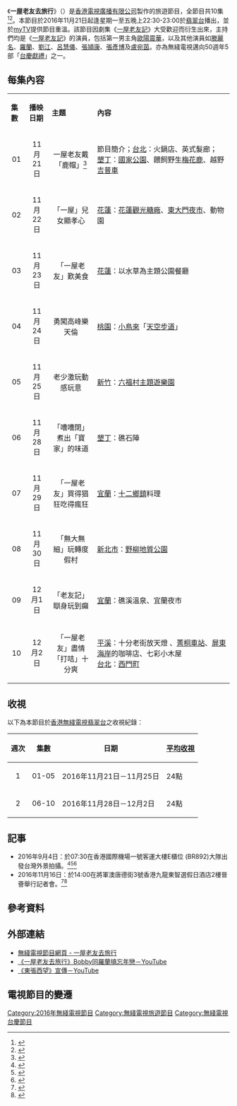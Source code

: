 {{無綫節目
| 中文節目名=一屋老友去旅行
| 英文節目名=Spirits On Vacation
| 圖片=
| 翡翠台首播日期=2016年11月21日－12月2日
| 翡翠台首播時間=逢星期一至五 22:30-23:00（連廣告）
| 監製=[[蘇敏儀|蘇敏儀]]
| 編審=[[袁藹慈|袁藹慈]]
| 集數=10
| 類型=旅遊節目
| 製作公司=[[香港|香港]][[電視廣播有限公司|電視廣播有限公司]]
| 外景={{TWN}}[[台北|台北]]、[[新竹|新竹]]、[[花蓮縣|花蓮]]、[[宜蘭縣|宜蘭]]、[[墾丁|墾丁]]
| 主持=[[歐陽震華|歐陽震華]]、[[滕麗名|滕麗名]]、[[羅蘭_(香港)|羅蘭]]、[[劉江_(香港)|劉江]]、<br>[[呂慧儀|呂慧儀]]、[[張頴康|張頴康]]、[[張彥博|張彥博]]、[[盧宛茵|盧宛茵]]
| 主題曲=
| 作曲=
| 填词=
| 主唱=
| 旁白=
| 配音=
| 網頁=http://programme.tvb.com/foodandtravel/spiritsonvacation
| 相關=[[一屋老友記|一屋老友記]]
}}

《'''一屋老友去旅行'''》（{{lang-en|Spirits On Vacation}}）是[[香港|香港]][[電視廣播有限公司|電視廣播有限公司]]製作的旅遊節目，全節目共10集<ref>{{cite web|url=http://news.mingpao.com/pns/dailynews/web_tc/article/20161121/s00016/1479665704217|title=《一屋老友去旅行》遊台有驚喜 盧宛茵細味巨腸 Bobby笑到險失禁|publisher=[[明報|明報]]|date=2016年11月21日|access-date=2016年11月23日|archive-date=2017年10月6日|archive-url=https://web.archive.org/web/20171006012439/https://news.mingpao.com/pns/dailynews/web_tc/article/20161121/s00016/1479665704217}}</ref><ref>{{cite web|url=http://hk.on.cc/hk/bkn/cnt/entertainment/20161109/bkn-20161109161532141-1109_00862_001.html|title=《一屋老友記》衝出香港　真人騒闖台灣|publisher=[[東方日報_(香港)|東網]]|date=2016年11月9日|access-date=2016年11月23日|archive-date=2020年8月19日|archive-url=https://web.archive.org/web/20200819054754/http://hk.on.cc/hk/bkn/cnt/entertainment/20161109/bkn-20161109161532141-1109_00862_001.html}}</ref>。本節目於2016年11月21日起逢星期一至五晚上22:30-23:00於[[翡翠台|翡翠台]]播出，並於[[myTV|myTV]]提供節目重溫。該節目因劇集《[[一屋老友記|一屋老友記]]》大受歡迎而衍生出來，主持們均是《[[一屋老友記|一屋老友記]]》的演員，包括第一男主角[[歐陽震華|歐陽震華]]，以及其他演員如[[滕麗名|滕麗名]]、[[羅蘭_(香港)|羅蘭]]、[[劉江_(香港)|劉江]]、[[呂慧儀|呂慧儀]]、[[張頴康|張頴康]]、[[張彥博|張彥博]]及[[盧宛茵|盧宛茵]]。亦為無綫電視邁向50週年5部「[[無綫電視台慶相關活動|台慶獻禮]]」之一。

== 每集內容 ==
{|class="wikitable" style="width:70%; font-size: 14px;"
|- style="background:cornflowerblue; color:white" align=center
|style="width:8%"|'''集數'''||style="width:10%"|'''播映日期'''||style="width:20%"|'''主題'''||style="width:60%"|'''內容'''
|-
|align=center| 01 ||align=center| 11月21日 ||align=center| 一屋老友戴「鹿帽」<ref>{{cite web|url=http://orientaldaily.on.cc/cnt/entertainment/20161123/00282_045.html|title=劉江叫呂慧儀一齊剝衫|publisher=[[東方日報_(香港)|東方日報]]|date=2016年11月23日|access-date=2016年11月23日|archive-date=2019年10月30日|archive-url=https://web.archive.org/web/20191030163303/https://orientaldaily.on.cc/cnt/entertainment/20161123/00282_045.html}}</ref>|| 節目簡介；[[台北|台北]]：火鍋店、英式髮廊；<br/>[[墾丁|墾丁]]：[[國家公園|國家公園]]、餵飼野生[[梅花鹿|梅花鹿]]、越野[[吉普車|吉普車]]
|-
|align=center| 02 ||align=center| 11月22日 ||align=center|「一屋」兒女顯孝心 || [[花蓮縣|花蓮]]：[[花蓮觀光糖廠|花蓮觀光糖廠]]、[[東大門夜市|東大門夜市]]、動物園
|-
|align=center| 03 ||align=center| 11月23日 ||align=center| 「一屋老友」歎美食|| [[花蓮縣|花蓮]]：以水草為主題公園餐廳
|-
|align=center| 04 ||align=center| 11月24日 ||align=center| 勇闖高峰樂天倫 || [[桃園市|桃園]]：[[小鳥來|小鳥來]]「[[天空步道|天空步道]]」
|-
|align=center| 05 ||align=center| 11月25日 ||align=center| 老少激玩動感玩意|| [[新竹|新竹]]：[[六福村主題遊樂園|六福村主題遊樂園]]
|-
|align=center| 06 ||align=center| 11月28日 ||align=center| 「嘈嘈閉」煮出「寶家」的味道 ||[[墾丁|墾丁]]：礁石陣
|-
|align=center| 07 ||align=center| 11月29日 ||align=center| 「一屋老友」買得猖狂吃得瘋狂 ||[[宜蘭縣|宜蘭]]：[[十二鄉鎮|十二鄉鎮]]料理
|-
|align=center| 08 ||align=center| 11月30日 ||align=center| 「無大無細」玩轉度假村 || [[新北市|新北市]]：[[野柳地質公園|野柳地質公園]]
|-
|align=center| 09 ||align=center| 12月1日 ||align=center| 「老友記」瞓身玩到癲||[[宜蘭縣|宜蘭]]：礁溪溫泉、宜蘭夜市
|-
|align=center| 10 ||align=center| 12月2日 ||align=center| 「一屋老友」盡情「打咭」十分爽||[[平溪|平溪]]：十分老街放天燈 、[[菁桐車站|菁桐車站]]、[[屏東海岸|屏東海岸]]的咖啡店、七彩小木屋<br/>[[台北|台北]]：[[西門町|西門町]]
|}

==收視==
以下為本節目於[[香港|香港]][[電視廣播有限公司|無綫電視]][[翡翠台|翡翠台]]之收視紀錄：
{|class="wikitable" style="font-size: 14px;"
!週次!!集數!!日期!![[收視點|平均收視]]
|- 
|align=center|1||align=center|01-05|| 2016年11月21日－11月25日 || 24點
|-
|align=center|2||align=center|06-10|| 2016年11月28日－12月2日 || 24點
|}

==記事==
*2016年9月4日：於07:30在香港國際機場一號客運大樓E櫃位 (BR892)大隊出發台灣外景拍攝。<ref>{{cite web|url=http://hk.on.cc/hk/bkn/cnt/entertainment/20160904/bkn-20160904095155702-0904_00862_001.html|title=《老友記》去旅行　Bobby同羅蘭搞忘年戀|publisher=[[東方日報_(香港)|東網]]|date=2016年9月4日|access-date=2016年11月23日|archive-date=2020年8月19日|archive-url=https://web.archive.org/web/20200819054813/http://hk.on.cc/hk/bkn/cnt/entertainment/20160904/bkn-20160904095155702-0904_00862_001.html}}</ref><ref>{{cite web|url=http://hk.on.cc/hk/bkn/cnt/entertainment/20160904/bkn-20160904091907845-0904_00862_001.html|title=賣甩兩父子　呂慧儀擔心叫囝囝包容爸爸|publisher=[[東方日報_(香港)|東網]]|date=2016年9月4日|access-date=2016年11月23日|archive-date=2020年8月19日|archive-url=https://web.archive.org/web/20200819054840/http://hk.on.cc/hk/bkn/cnt/entertainment/20160904/bkn-20160904091907845-0904_00862_001.html}}</ref><ref>{{cite web|url=http://std.stheadline.com/instant/articles/detail/220557-%E5%A8%9B%E6%A8%82-%E3%80%8A%E8%80%81%E5%8F%8B%E8%A8%98%E3%80%8B%E9%81%8A%E5%8F%B0%E5%AE%9A%E6%AC%A3%E5%86%87%E4%BB%BD+%E6%AD%90%E9%99%BD%E9%9C%87%E8%8F%AF%E7%95%99%E9%A9%9A%E5%96%9C%E7%B5%A6%E9%98%BF%E6%BB%95|title=《老友記》遊台定欣冇份　歐陽震華留驚喜給阿滕|publisher=[[星島日報|星島日報]].即時娛樂|date=2016年9月4日|access-date=2016年11月23日|archive-date=2016年11月10日|archive-url=https://web.archive.org/web/20161110003218/http://std.stheadline.com/instant/articles/detail/220557-%E5%A8%9B%E6%A8%82-%E3%80%8A%E8%80%81%E5%8F%8B%E8%A8%98%E3%80%8B%E9%81%8A%E5%8F%B0%E5%AE%9A%E6%AC%A3%E5%86%87%E4%BB%BD+%E6%AD%90%E9%99%BD%E9%9C%87%E8%8F%AF%E7%95%99%E9%A9%9A%E5%96%9C%E7%B5%A6%E9%98%BF%E6%BB%95}}</ref>
*2016年11月16日：於14:00在將軍澳唐德街3號香港九龍東智選假日酒店2樓晉薈舉行記者會。<ref>{{cite web|url=http://std.stheadline.com/daily/news-content.php?id=1506594&target=2|title=滕麗名撻低 長腳蟹險食死貓|publisher=[[星島日報|星島日報]]|date=2016年11月17日|access-date=2016年11月23日|archive-date=2016年11月23日|archive-url=https://web.archive.org/web/20161123133233/http://std.stheadline.com/daily/news-content.php?id=1506594&target=2}}</ref><ref>{{cite web|url=http://hk.on.cc/hk/bkn/cnt/entertainment/20161116/bkn-20161116172223490-1116_00862_001.html|title=【車羅蘭壓力大】Bobby爆阿滕斬雞似劈友|publisher=[[東方日報_(香港)|東網]]|date=2016年11月16日|access-date=2016年11月23日|archive-date=2020年8月19日|archive-url=https://web.archive.org/web/20200819054832/http://hk.on.cc/hk/bkn/cnt/entertainment/20161116/bkn-20161116172223490-1116_00862_001.html}}</ref>

==參考資料==
{{reflist|2}}

==外部連結==
*[http://programme.tvb.com/foodandtravel/spiritsonvacation/ 無綫電視節目網頁 - 一屋老友去旅行] {{Wayback|url=http://programme.tvb.com/foodandtravel/spiritsonvacation/ |date=20200128004835 }}<br/>
*[https://www.youtube.com/watch?v=GM0kpuwvCrA 《一屋老友去旅行》Bobby同羅蘭搞忘年戀－YouTube] {{Wayback|url=https://www.youtube.com/watch?v=GM0kpuwvCrA |date=20200819054858 }} <br/>
*[https://www.youtube.com/watch?v=QGqwbw8DLV8 《東張西望》宣傳－YouTube] {{Wayback|url=https://www.youtube.com/watch?v=QGqwbw8DLV8 |date=20200819054902 }}

==電視節目的變遷==
{{電視節目的變遷
|電視台={{HK}}[[無綫電視|無綫電視]]{{TVB-Jade}}
|播放檔次=星期一至五 22:30-23:00 時段
|節目名稱=一屋老友去旅行<br/>（2016.11.21 - 2016.12.02）
|上一節目=[[関西攻略弐|関西攻略弐]]<br/>（2016.11.07 - 2016.11.18）
|下一節目=[[天與地_(無綫電視節目)|天與地]]<br/>（2016.12.05 - 2016.12.09）
}}

[[Category:2016年無綫電視節目|Category:2016年無綫電視節目]]
[[Category:無綫電視旅遊節目|Category:無綫電視旅遊節目]]
[[Category:無綫電視台慶節目|Category:無綫電視台慶節目]]